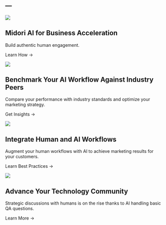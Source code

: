 ---
---

::: {.hero-section}
::: {.hero-background}
![](images/glass_building.jpg)
:::

::: {.hero-content}
#  Midori AI for Business Acceleration

Build authentic human engagement.

[Learn How →]{.cta-button}
:::
:::

::: {.content-cards}
::: {.card .card-with-image}
::: {.card-background}
![](images/building_square.png)
:::
::: {.card-content}
## Benchmark Your AI Workflow Against Industry Peers

Compare your performance with industry standards and optimize your marketing strategy.


[Get Insights →]{.card-cta}
:::
:::

::: {.card .card-with-image}
::: {.card-background}
![](images/global_business.jpg)
:::
::: {.card-content}
## Integrate Human and AI Workflows

Augment your human workflows with AI to achieve marketing results for your customers.

[Learn Best Practices →]{.card-cta}
:::
:::

::: {.card .card-with-image}
::: {.card-background}
![](images/meeting.jpg)
:::
::: {.card-content}
## Advance Your Technology Community

Strategic discussions with humans is on the rise thanks to AI handling basic QA questions.

[Learn More →]{.card-cta}
:::
:::
:::

